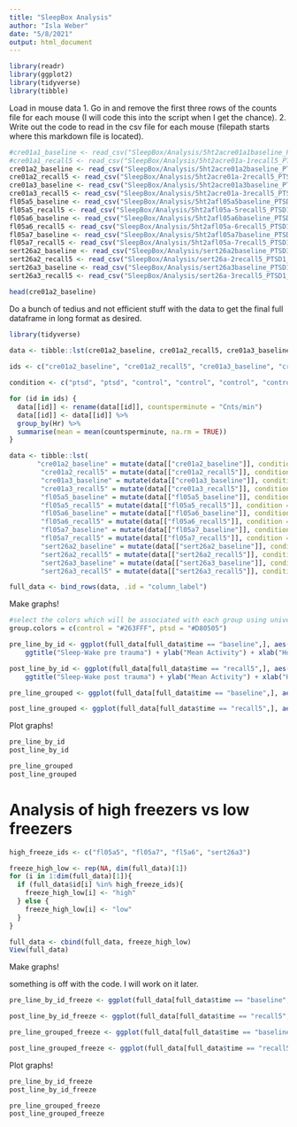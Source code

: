 ```yaml
---
title: "SleepBox Analysis"
author: "Isla Weber"
date: "5/8/2021"
output: html_document
---
```

```r
library(readr)
library(ggplot2)
library(tidyverse)
library(tibble)
```
Load in mouse data
1. Go in and remove the first three rows of the counts file for each mouse (I will code this into the script when I get the chance).
2. Write out the code to read in the csv file for each mouse (filepath starts where this markdown file is located).
```r
#cre01a1_baseline <- read_csv("SleepBox/Analysis/5ht2acre01a1baseline_PTSD1_CL_Counts.csv")
#cre01a1_recall5 <- read_csv("SleepBox/Analysis/5ht2acre01a-1recall5_PTSD1_CL_Counts.csv")
cre01a2_baseline <- read_csv("SleepBox/Analysis/5ht2acre01a2baseline_PTSD1_CL_Counts.csv")
cre01a2_recall5 <- read_csv("SleepBox/Analysis/5ht2acre01a-2recall5_PTSD1_CL_Counts.csv")
cre01a3_baseline <- read_csv("SleepBox/Analysis/5ht2acre01a3baseline_PTSD1_CL_Counts.csv")
cre01a3_recall5 <- read_csv("SleepBox/Analysis/5ht2acre01a-3recall5_PTSD1_CL_Counts.csv")
fl05a5_baseline <- read_csv("SleepBox/Analysis/5ht2afl05a5baseline_PTSD1_CL_Counts.csv")
fl05a5_recall5 <- read_csv("SleepBox/Analysis/5ht2afl05a-5recall5_PTSD1_CL_Counts.csv")
fl05a6_baseline <- read_csv("SleepBox/Analysis/5ht2afl05a6baseline_PTSD1_CL_Counts.csv")
fl05a6_recall5 <- read_csv("SleepBox/Analysis/5ht2afl05a-6recall5_PTSD1_CL_Counts.csv")
fl05a7_baseline <- read_csv("SleepBox/Analysis/5ht2afl05a7baseline_PTSD1_CL_Counts.csv")
fl05a7_recall5 <- read_csv("SleepBox/Analysis/5ht2afl05a-7recall5_PTSD1_CL_Counts.csv")
sert26a2_baseline <- read_csv("SleepBox/Analysis/sert26a2baseline_PTSD1_CL_Counts.csv")
sert26a2_recall5 <- read_csv("SleepBox/Analysis/sert26a-2recall5_PTSD1_CL_Counts.csv")
sert26a3_baseline <- read_csv("SleepBox/Analysis/sert26a3baseline_PTSD1_CL_Counts.csv")
sert26a3_recall5 <- read_csv("SleepBox/Analysis/sert26a-3recall5_PTSD1_CL_Counts.csv")

head(cre01a2_baseline)
```

Do a bunch of tedius and not efficient stuff with the data to get the final full dataframe in long format as desired. 
```r
library(tidyverse)
    
data <- tibble::lst(cre01a2_baseline, cre01a2_recall5, cre01a3_baseline, cre01a3_recall5, fl05a5_baseline, fl05a5_recall5, fl05a6_baseline, fl05a6_recall5, fl05a7_baseline, fl05a7_recall5, sert26a2_baseline, sert26a2_recall5, sert26a3_baseline, sert26a3_recall5)

ids <- c("cre01a2_baseline", "cre01a2_recall5", "cre01a3_baseline", "cre01a3_recall5", "fl05a5_baseline", "fl05a5_recall5", "fl05a6_baseline", "fl05a6_recall5", "fl05a7_baseline", "fl05a7_recall5", "sert26a2_baseline", "sert26a2_recall5", "sert26a3_baseline", "sert26a3_recall5")

condition <- c("ptsd", "ptsd", "control", "control", "control", "control", "ptsd", "ptsd", "control", "control", "ptsd", "ptsd", "control", "control")

for (id in ids) {
  data[[id]] <- rename(data[[id]], countsperminute = "Cnts/min")
  data[[id]] <- data[[id]] %>% 
  group_by(Hr) %>% 
  summarise(mean = mean(countsperminute, na.rm = TRUE))
} 

data <- tibble::lst(
       "cre01a2_baseline" = mutate(data[["cre01a2_baseline"]], condition = "ptsd", id = "cre01a2", time = "baseline"),
        "cre01a2_recall5" = mutate(data[["cre01a2_recall5"]], condition = "ptsd", id = "cre01a2", time = "recall5"),
        "cre01a3_baseline" = mutate(data[["cre01a3_baseline"]], condition = "control", id = "cre01a3", time = "baseline"),
        "cre01a3_recall5" = mutate(data[["cre01a3_recall5"]], condition = "control", id = "cre01a3", time = "recall5"),
        "fl05a5_baseline" = mutate(data[["fl05a5_baseline"]], condition = "control", id = "fl05a5", time = "baseline"),
        "fl05a5_recall5" = mutate(data[["fl05a5_recall5"]], condition = "control", id = "fl05a5", time = "recall5"),
        "fl05a6_baseline" = mutate(data[["fl05a6_baseline"]], condition = "ptsd", id = "fl05a6", time = "baseline"),
        "fl05a6_recall5" = mutate(data[["fl05a6_recall5"]], condition = "ptsd", id = "fl05a6", time = "recall5"),
        "fl05a7_baseline" = mutate(data[["fl05a7_baseline"]], condition = "control", id = "fl05a7", time = "baseline"),
        "fl05a7_recall5" = mutate(data[["fl05a7_recall5"]], condition = "control", id = "fl05a7", time = "recall5"),
        "sert26a2_baseline" = mutate(data[["sert26a2_baseline"]], condition = "ptsd", id = "sert26a2", time = "baseline"),
        "sert26a2_recall5" = mutate(data[["sert26a2_recall5"]], condition = "ptsd", id = "sert26a2", time = "recall5"),
        "sert26a3_baseline" = mutate(data[["sert26a3_baseline"]], condition = "control", id = "sert26a3", time = "baseline"),
        "sert26a3_recall5" = mutate(data[["sert26a3_recall5"]], condition = "control", id = "sert26a3", time = "recall5"))

full_data <- bind_rows(data, .id = "column_label")
```

Make graphs!
```r
#select the colors which will be associated with each group using universal color codes
group.colors = c(control = "#263FFF", ptsd = "#D80505")

pre_line_by_id <- ggplot(full_data[full_data$time == "baseline",], aes(x=Hr, y=mean, group = id, colour =condition)) + geom_line() +
    ggtitle("Sleep-Wake pre trauma") + ylab("Mean Activity") + xlab("Hour of Day (0-23)") + scale_fill_manual(values=group.colors) + scale_color_manual(values=group.colors)+ ylim(c(0,.25))

post_line_by_id <- ggplot(full_data[full_data$time == "recall5",], aes(x=Hr, y=mean, group = id, colour =condition)) + geom_line() +
    ggtitle("Sleep-Wake post trauma") + ylab("Mean Activity") + xlab("Hour of Day (0-23)") + scale_fill_manual(values=group.colors) + scale_color_manual(values=group.colors)+ ylim(c(0,.25))

pre_line_grouped <- ggplot(full_data[full_data$time == "baseline",], aes(x=Hr, y=mean, group = id, colour =condition)) + stat_summary(aes(group=condition), fun.y=mean, geom="line") + ggtitle("Sleep-Wake pre trauma") + ylab("Mean Activity") + xlab("Hour of Day (0-23)") + scale_fill_manual(values=group.colors) + scale_color_manual(values=group.colors) + ylim(c(.1,.25))

post_line_grouped <- ggplot(full_data[full_data$time == "recall5",], aes(x=Hr, y=mean, group = condition, colour =condition)) + stat_summary(aes(group=condition), fun.y=mean, geom="line") + ggtitle("Sleep-Wake post trauma") + ylab("Mean Activity") + xlab("Hour of Day (0-23)") + scale_fill_manual(values=group.colors) + scale_color_manual(values=group.colors) + ylim(c(.1,.25))
```

Plot graphs!
```r
pre_line_by_id
post_line_by_id

pre_line_grouped
post_line_grouped
```

# Analysis of high freezers vs low freezers

```r
high_freeze_ids <- c("fl05a5", "fl05a7", "fl5a6", "sert26a3")

freeze_high_low <- rep(NA, dim(full_data)[1])
for (i in 1:dim(full_data)[1]){
  if (full_data$id[i] %in% high_freeze_ids){
    freeze_high_low[i] <- "high"
  } else {
    freeze_high_low[i] <- "low"
  }
}

full_data <- cbind(full_data, freeze_high_low)
View(full_data)
```

Make graphs!

something is off with the code. I will work on it later. 
```r
pre_line_by_id_freeze <- ggplot(full_data[full_data$time == "baseline",], aes(x=Hr, y=mean, group = id, colour = freeze_high_low)) + geom_line() + ggtitle("Sleep-Wake pre trauma") + ylab("Mean Activity") + xlab("Hour of Day (0-23)") + ylim(c(0,.25))

post_line_by_id_freeze <- ggplot(full_data[full_data$time == "recall5",], aes(x=Hr, y=mean, group = id, colour =freeze_high_low)) + geom_line() + ggtitle("Sleep-Wake post trauma") + ylab("Mean Activity") + xlab("Hour of Day (0-23)")+ ylim(c(0,.25))

pre_line_grouped_freeze <- ggplot(full_data[full_data$time == "baseline",], aes(x=Hr, y=mean, group = id, colour =freeze_high_low)) + stat_summary(aes(group=condition), fun.y=mean, geom="line") + ggtitle("Sleep-Wake pre trauma") + ylab("Mean Activity") + xlab("Hour of Day (0-23)") + ylim(c(0,.25))

post_line_grouped_freeze <- ggplot(full_data[full_data$time == "recall5",], aes(x=Hr, y=mean, group = condition, colour =freeze_high_low)) + stat_summary(aes(group=condition), fun.y=mean, geom="line") + ggtitle("Sleep-Wake post trauma") + ylab("Mean Activity") + xlab("Hour of Day (0-23)") + ylim(c(0,.25))
```

Plot graphs!
```r
pre_line_by_id_freeze
post_line_by_id_freeze

pre_line_grouped_freeze
post_line_grouped_freeze
```



